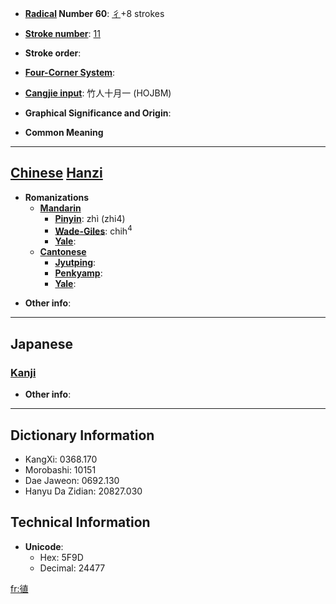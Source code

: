* '''[[Wiktionary:Chinese radical index| Radical]] Number 60''': [[Wiktionary:Chinese radical index 彳|彳]]+8 strokes

* '''[[Wiktionary:Chinese total strokes index|Stroke number]]''': [[Wiktionary:Chinese total strokes index 11|11]]

* '''Stroke order''': 

* '''[[Wiktionary:Chinese four corner index|Four-Corner System]]''': 

* '''[[Wiktionary:Chinese Cangjie index|Cangjie input]]''': 竹人十月一 (HOJBM)

* '''Graphical Significance and Origin''': 

* '''Common Meaning'''

----

== [[Chinese]] [[Hanzi]] ==

* '''Romanizations'''
** '''[[Mandarin]]'''
*** '''[[Pinyin]]''': zhì (zhi4)
*** '''[[Wade-Giles]]''': chih<sup>4</sup>
*** '''[[Yale]]''': 
** '''[[Cantonese]]'''
*** '''[[Jyutping]]''':
*** '''[[Penkyamp]]''': 
*** '''[[Yale]]''': 

* '''Other info''': 

----

==Japanese==
===[[Kanji]]===
{{kanji|on readings=[[ち]] (chi), [[ちょく]] (choku), [[ちき]] (chiki)|kun readings=[[ほどこす]] (hodokosu), [[のぼる]] (noboru)}}

* '''Other info''':  

----

== Dictionary Information ==

* KangXi: 0368.170
* Morobashi: 10151
* Dae Jaweon: 0692.130
* Hanyu Da Zidian: 20827.030

== Technical Information ==

* '''Unicode''':
** Hex: 5F9D
** Decimal: 24477

[[fr:徝]]